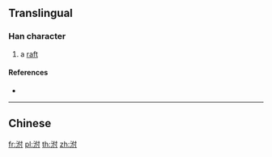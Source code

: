 {{character info/new}}
==Translingual==

===Han character===
{{Han char|rn=85|rad=水|as=05|sn=8|four=34100|canj=EODI}}

# a [[raft]]

====References====
* {{Han ref|kx=0618.100|dkj=17321|dj=1013.070|hdz=31588.040|uh=6CED|ud=27885|bh=CCFD|bd=52477}}

----

==Chinese==
{{zh-see|桴|a}}

[[fr:泭]]
[[pl:泭]]
[[th:泭]]
[[zh:泭]]